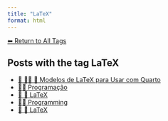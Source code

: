 ```yaml
---
title: "LaTeX"
format: html
---
```


[⬅ Return to All Tags](../tags.qmd)

## Posts with the tag **LaTeX**

- [📘 👨‍💻 📐 Modelos de LaTeX para Usar com Quarto](/posts/programacao/modelos-latex-quarto.html)
- [👨‍💻 Programação](/posts/programacao/index.html)
- [📄 📐 LaTeX](/posts/programacao/latex/index.html)
- [👨‍💻 Programming](/posts/programming/index.html)
- [📄 📐 LaTeX](/posts/programming/latex/index.html)
